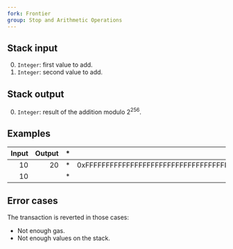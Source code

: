 ```yaml
---
fork: Frontier
group: Stop and Arithmetic Operations
---
```


## Stack input

0. `Integer`: first value to add.
1. `Integer`: second value to add.

## Stack output

0. `Integer`: result of the addition modulo 2<sup>256</sup>.

## Examples

| Input | Output | * | Input | Output |
|------:|-------:|-|------:|-------:|
| 10 | 20 | * | 0xFFFFFFFFFFFFFFFFFFFFFFFFFFFFFFFFFFFFFFFFFFFFFFFFFFFFFFFFFFFFFFFF | 0 |
| 10 | | * | 1 | |

## Error cases

The transaction is reverted in those cases:
- Not enough gas.
- Not enough values on the stack.

